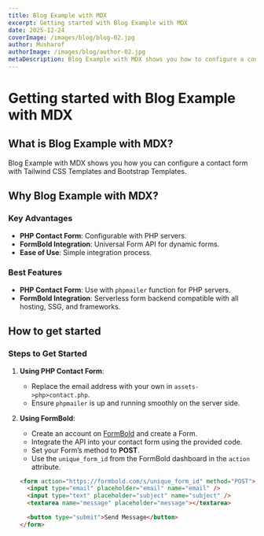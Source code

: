 ```yaml
---
title: Blog Example with MDX
excerpt: Getting started with Blog Example with MDX
date: 2025-12-24
coverImage: /images/blog/blog-02.jpg
author: Musharof
authorImage: /images/blog/author-02.jpg
metaDescription: Blog Example with MDX shows you how to configure a contact form with Tailwind CSS Templates and Bootstrap Templates. Learn more today.
---
```


# Getting started with Blog Example with MDX

## What is Blog Example with MDX?

Blog Example with MDX shows you how you can configure a contact form with Tailwind CSS Templates and Bootstrap Templates.

## Why Blog Example with MDX?

### Key Advantages

- **PHP Contact Form**: Configurable with PHP servers.
- **FormBold Integration**: Universal Form API for dynamic forms.
- **Ease of Use**: Simple integration process.

### Best Features

- **PHP Contact Form**: Use with `phpmailer` function for PHP servers.
- **FormBold Integration**: Serverless form backend compatible with all hosting, SSG, and frameworks.

## How to get started

### Steps to Get Started

1. **Using PHP Contact Form**:
   - Replace the email address with your own in `assets->php>contact.php`.
   - Ensure `phpmailer` is up and running smoothly on the server side.

2. **Using FormBold**:
   - Create an account on [FormBold](https://formbold.com/) and create a Form.
   - Integrate the API into your contact form using the provided code.
   - Set your Form’s method to **POST**.
   - Use the `unique_form_id` from the FormBold dashboard in the `action` attribute.

   ```html
   <form action="https://formbold.com/s/unique_form_id" method="POST">
     <input type="email" placeholder="email" name="email" />
     <input type="text" placeholder="subject" name="subject" />
     <textarea name="message" placeholder="message"></textarea>

     <button type="submit">Send Message</button>
   </form>
